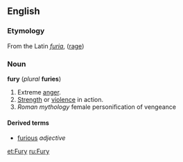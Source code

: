 ==English==
===Etymology===
From the Latin ''[[furia]]'', ([[rage]])

===Noun===
'''fury''' (''plural'' '''furies''')

# Extreme [[anger]].
# [[Strength]] or [[violence]] in action.
# ''Roman mythology'' female personification of vengeance

====Derived terms====
*[[furious]] ''adjective''

[[et:Fury]]
[[ru:Fury]]